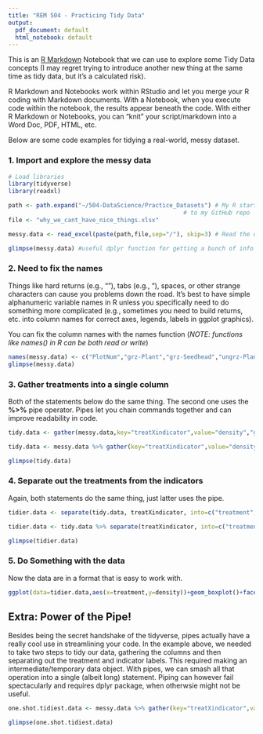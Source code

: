 ```yaml
---
title: "REM 504 - Practicing Tidy Data"
output:
  pdf_document: default
  html_notebook: default
---
```


This is an [R Markdown](http://rmarkdown.rstudio.com) Notebook that we can use to explore some Tidy Data concepts (I may regret trying to introduce another new thing at the same time as tidy data, but it's a calculated risk). 

R Markdown and Notebooks work within RStudio and let you merge your R coding with Markdown documents. With a Notebook, when you execute code within the notebook, the results appear beneath the code. With either R Markdown or Notebooks, you can "knit" your script/markdown into a Word Doc, PDF, HTML, etc.

Below are some code examples for tidying a real-world, messy dataset.

### 1. Import and explore the messy data
```r
# Load libraries
library(tidyverse)
library(readxl)

path <- path.expand("~/504-DataScience/Practice_Datasets") # My R starts by default in my Documents directory. Need to build the path
                                                  # to my GitHub repo
file <- "why_we_cant_have_nice_things.xlsx"

messy.data <- read_excel(paste(path,file,sep="/"), skip=3) # Read the data in and skip the first rows with narrative info

glimpse(messy.data) #useful dplyr function for getting a bunch of info on a data frame/tibble
```

### 2. Need to fix the names
Things like hard returns (e.g., "\r\n"), tabs (e.g., "\t"), spaces, or other strange characters can cause you problems down the road. It's best to have simple alphanumeric variable names in R unless you specifically need to do something more complicated (e.g., sometimes you need to build returns, etc. into column names for correct axes, legends, labels in ggplot graphics).

You can fix the column names with the names function (*NOTE: functions like names() in R can be both read or write*)
```r
names(messy.data) <- c("PlotNum","grz-Plant","grz-Seedhead","ungrz-Plant","ungrz-Seedhead")
glimpse(messy.data)
```

### 3. Gather treatments into a single column
Both of the statements below do the same thing. The second one uses the __%>%__ pipe operator. Pipes let you chain commands together and can improve readability in code.
```r
tidy.data <- gather(messy.data,key="treatXindicator",value="density","grz-Plant","grz-Seedhead","ungrz-Plant","ungrz-Seedhead") # Standard version

tidy.data <- messy.data %>% gather(key="treatXindicator",value="density","grz-Plant","grz-Seedhead","ungrz-Plant","ungrz-Seedhead") # version using pipe 

glimpse(tidy.data)


```

### 4. Separate out the treatments from the indicators
Again, both statements do the same thing, just latter uses the pipe.
```r
tidier.data <- separate(tidy.data, treatXindicator, into=c("treatment","indicator"), sep="-") # standard form

tidier.data <- tidy.data %>% separate(treatXindicator, into=c("treatment","indicator"), sep="-") # piped form

glimpse(tidier.data)

```

### 5. Do Something with the data
Now the data are in a format that is easy to work with.
```r
ggplot(data=tidier.data,aes(x=treatment,y=density))+geom_boxplot()+facet_grid(~indicator)
```



## Extra: Power of the Pipe!
Besides being the secret handshake of the tidyverse, pipes actually have a really cool use in streamlining your code. In the example above, we needed to take two steps to tidy our data, gathering the columns and then separating out the treatment and indicator labels. This required making an intermediate/temporary data object. With pipes, we can smash all that operation into a single (albeit long) statement. Piping can however fail spectacularly and requires dplyr package, when otherwsie might not be useful. 

```r
one.shot.tidiest.data <- messy.data %>% gather(key="treatXindicator",value="density","grz-Plant","grz-Seedhead","ungrz-Plant","ungrz-Seedhead") %>% separate(treatXindicator, into=c("treatment","indicator"), sep="-") # piped form

glimpse(one.shot.tidiest.data)
```

